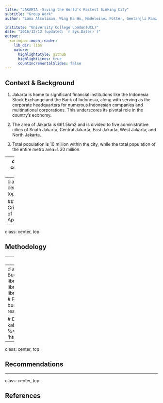 ```yaml
---
title: "JAKARTA -Saving the World's Fastest Sinking City"
subtitle: "Group Work"
author: "Lama Alswliman, Wing Ka Ho, Madeleinei Potter, Geetanjli Rani & Burhan Ahmad Wani"

institute: "University College London(UCL)"
date: "2016/12/12 (updated: `r Sys.Date()`)"
output:
  xaringan::moon_reader:
    lib_dir: libs
    nature:
      highlightStyle: github
      highlightLines: true
      countIncrementalSlides: false
---
```


## Context & Background

1. Jakarta is home to significant financial institutions like the Indonesia Stock Exchange and the Bank of Indonesia, along with serving as the corporate headquarters for numerous Indonesian companies and multinational corporations. This underscores its pivotal role in the country's economy.

1. The area of Jakarta is 661.5km2 and is divided to five administrative cities of South Jakarta, Central Jakarta, East Jakarta, West Jakarta, and North Jakarta.

1. Total population is 10 million within the city, while the total population of the entire metro area is 30 million. 

---
class: center, top

## Problem Statement


---
class: center, top

## Criticism of Approach





---
class: center, top

## Methodology





---
class: center, top

## Plan




---
class: center, middle
### Budget Breakdown
```r
library(tidyverse)
library(knitr)
library(readxl)
library(kableExtra)
library(here)
# Read data from budget.xlsx
budget <- read_excel(here("budget.xlsx"))



# Display the table using kableExtra with styling
budget %>%
  knitr::kable(format = 'html')
```


---
class: center, top

## Recommendations




---
class: center, top

## References
